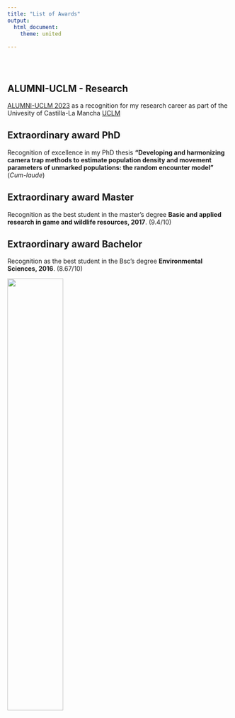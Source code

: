 ```yaml
---
title: "List of Awards"
output: 
  html_document:
    theme: united
  
---
```


</style>

<div class="row" style="padding-top: 30px;">
<div class="col-sm-6">
## ALUMNI-UCLM - Research
[ALUMNI-UCLM 2023](https://www.uclm.es/misiones/lauclm/consejodedireccion/vpu/destacados) as a recognition for my research career as part of the Univesity of Castilla-La Mancha [UCLM](https://www.uclm.es/)

## Extraordinary award PhD
Recognition of excellence in my PhD thesis **"Developing and harmonizing camera trap methods to estimate population density and movement parameters of unmarked populations: the random encounter model"** (*Cum-laude*)

## Extraordinary award Master
Recognition as the best student in the master's degree **Basic and applied research in game and wildlife resources, 2017**. (9.4/10)

## Extraordinary award Bachelor
Recognition as the best student in the Bsc's degree **Environmental Sciences, 2016**. (8.67/10)

</div>
<div class="col-sm-6">
![](images/Premios.jpg){width=50%}


</div>
